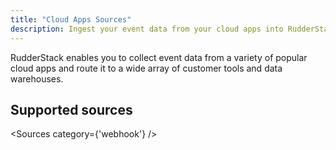 ```yaml
---
title: "Cloud Apps Sources"
description: Ingest your event data from your cloud apps into RudderStack.
---
```


RudderStack enables you to collect event data from a variety of popular cloud apps and route it to a wide array of customer tools and data warehouses.

## Supported sources

<Sources
  category={'webhook'}
/>